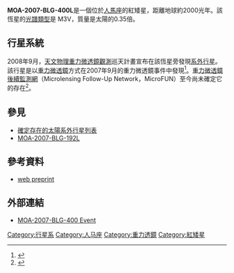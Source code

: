 {{Starbox begin
| name = MOA-2007-BLG-400L
}}
{{Starbox observe
| epoch = J2000.0
| constell = [[人馬座|人馬座]]
| ra = {{RA|18|09|42}}
| dec = {{DEC|–29|13|27}}
| appmag_v = 
}}
{{Starbox character
| class = M3V?
}}
{{Starbox astrometry
| dist_ly = 20000
| dist_pc = 6000
}}
{{Starbox detail
| mass = 0.35 ± 0.15
}}
{{Starbox reference
| EPE = MOA-2007-BLG-400-L
}}
{{Starbox end}}

'''MOA-2007-BLG-400L'''是一個位於[[人馬座|人馬座]]的紅矮星，距離地球約2000光年。該恆星的[[恆星光譜|光譜類型]]是 M3V，質量是太陽的0.35倍。

==行星系統==
2008年9月，[[天文物理重力微透鏡觀測|天文物理重力微透鏡觀測]]巡天計畫宣布在該恆星旁發現[[系外行星|系外行星]]。該行星是以[[重力微透鏡|重力微透鏡]]方式在2007年9月的重力微透鏡事件中發現<ref>{{Cite web |url=https://it019909.massey.ac.nz/moa/alert2007/display.php?name=2007-BLG-400 |title=an event |accessdate=2012-02-04 |archive-date=2011-07-21 |archive-url=https://web.archive.org/web/20110721155651/https://it019909.massey.ac.nz/moa/alert2007/display.php?name=2007-BLG-400 |dead-url=no }}</ref>。[[重力微透鏡後續監測網|重力微透鏡後續監測網]]（Microlensing Follow-Up Network，MicroFUN）至今尚未確定它的存在<ref>{{Cite web |url=http://www.astronomy.ohio-state.edu/~microfun/ |title=Microlensing Follow Up Network |accessdate=2012-02-04 |archive-date=2012-07-22 |archive-url=https://web.archive.org/web/20120722001736/http://www.astronomy.ohio-state.edu/~microfun/ |dead-url=no }}</ref>。

{{OrbitboxPlanet begin
| table_ref = 
}}
{{OrbitboxPlanet
| exoplanet = [[MOA-2007-BLG-400Lb|b]]
| mass = 0.9 ± 0.4
| separation = 0.85 ± 0.25
}}
{{Orbitbox end}}

==參見==
* [[確定存在的太陽系外行星列表|確定存在的太陽系外行星列表]]
* [[MOA-2007-BLG-192L|MOA-2007-BLG-192L]]

==參考資料==
<references/>
* {{cite journal | author=Dong ''et al.'' | title=Microlensing Event MOA-2007-BLG-400: Exhuming the Buried Signature of a Cool, Jovian-Mass Planet | journal=[[The_Astrophysical_Journal|The Astrophysical Journal]] | format=abstract | year=2009 | volume=698 | issue=2 | pages=1826–1837 | doi=10.1088/0004-637X/698/2/1826 | url=http://www.iop.org/EJ/abstract/0004-637X/698/2/1826 | first1=Subo | last2=Bond| first2=I. A. | last3=Gould | first3=A. | last4=Kozłowski | first4=Szymon | last5=Miyake | first5=N. | last6=Gaudi | first6=B. S. | last7=Bennett | first7=D. P. | last8=Abe | first8=F. | last9=Gilmore | first9=A. C. | display-authors=1 | bibcode=2009ApJ...698.1826D}}[http://arxiv.org/abs/0809.2997 web preprint ] {{Wayback|url=http://arxiv.org/abs/0809.2997 |date=20100408061105 }}

==外部連結==
* [https://web.archive.org/web/20110721155651/https://it019909.massey.ac.nz/moa/alert2007/display.php?name=2007-BLG-400 MOA-2007-BLG-400 Event]

{{Sky|18|09|42|-|29|13|27|20000}}

{{DEFAULTSORT:Moa-2007-Blg-400l}}
[[Category:行星系|Category:行星系]]
[[Category:人马座|Category:人马座]]
[[Category:重力透鏡|Category:重力透鏡]]
[[Category:紅矮星|Category:紅矮星]]


{{main-star-stub}}